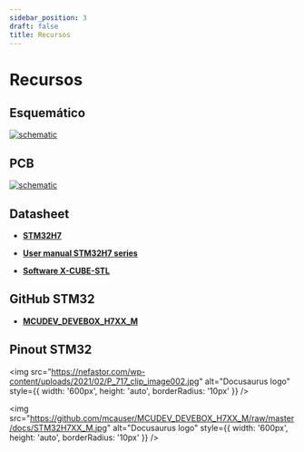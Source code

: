 ```yaml
---
sidebar_position: 3
draft: false
title: Recursos
---
```


# Recursos

## Esquemático


[![schematic](/mod/m03/Schematic_M03.svg)](/mod/m03/Schematic_M03.svg)

## PCB
[![schematic](/mod/m03/PCB_PCB_M03.svg)](/mod/m03/PCB_PCB_M03.svg)
## Datasheet

- [**STM32H7** ](https://www.st.com/en/microcontrollers-microprocessors/stm32h7-series.html)

- [**User manual STM32H7 series** ](https://www.st.com/resource/en/user_manual/um3252-stm32h7-series-ulcsaiec-607301603351-selftest-library-user-guide-stmicroelectronics.pdf)

- [**Software X-CUBE-STL** ](https://www.st.com/en/microcontrollers-microprocessors/stm32h7-series.html#tools-software)

## GitHub STM32

- [**MCUDEV_DEVEBOX_H7XX_M**](https://github.com/mcauser/MCUDEV_DEVEBOX_H7XX_M)

## Pinout STM32

<img 
  src="https://nefastor.com/wp-content/uploads/2021/02/P_717_clip_image002.jpg" 
  alt="Docusaurus logo" 
  style={{
    width: '600px',
    height: 'auto',
    borderRadius: '10px'
  }}
/>

<img 
  src="https://github.com/mcauser/MCUDEV_DEVEBOX_H7XX_M/raw/master/docs/STM32H7XX_M.jpg" 
  alt="Docusaurus logo" 
  style={{
    width: '600px',
    height: 'auto',
    borderRadius: '10px'
  }}
/>

